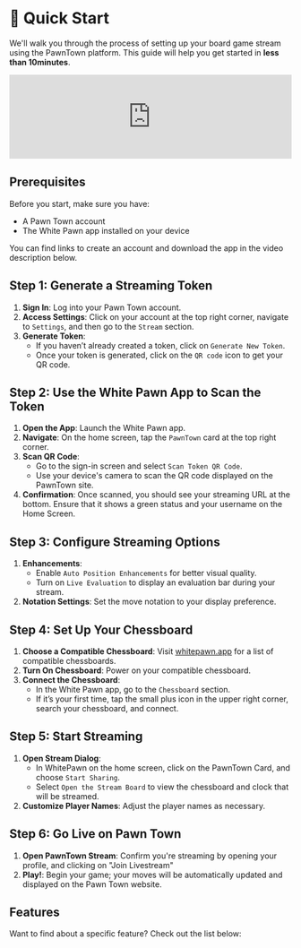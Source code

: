 
# 🚀 Quick Start

We'll walk you through the process of setting up your board game stream using the PawnTown platform. This guide will help you get started in **less than 10minutes**.

<Bleed>
<iframe width="100%" style={{aspectRatio: "16/9"}} src="https://www.youtube.com/embed/tXJJ-Uqssks?si=J-tBLafSfInuLYyt" title="YouTube video player" frameborder="0" allow="accelerometer; autoplay; clipboard-write; encrypted-media; gyroscope; picture-in-picture; web-share" referrerpolicy="strict-origin-when-cross-origin" allowfullscreen></iframe>
</Bleed>

## Prerequisites

Before you start, make sure you have:

- A Pawn Town account
- The White Pawn app installed on your device

You can find links to create an account and download the app in the video description below.

## Step 1: Generate a Streaming Token

1. **Sign In**: Log into your Pawn Town account.
2. **Access Settings**: Click on your account at the top right corner, navigate to `Settings`, and then go to the `Stream` section.
3. **Generate Token**:
   - If you haven’t already created a token, click on `Generate New Token`.
   - Once your token is generated, click on the `QR code` icon to get your QR code.

## Step 2: Use the White Pawn App to Scan the Token

1. **Open the App**: Launch the White Pawn app.
2. **Navigate**: On the home screen, tap the `PawnTown` card at the top right corner.
3. **Scan QR Code**:
   - Go to the sign-in screen and select `Scan Token QR Code`.
   - Use your device's camera to scan the QR code displayed on the PawnTown site.
4. **Confirmation**: Once scanned, you should see your streaming URL at the bottom. Ensure that it shows a green status and your username on the Home Screen.

## Step 3: Configure Streaming Options

1. **Enhancements**:
   - Enable `Auto Position Enhancements` for better visual quality.
   - Turn on `Live Evaluation` to display an evaluation bar during your stream.
2. **Notation Settings**: Set the move notation to your display preference.

## Step 4: Set Up Your Chessboard

1. **Choose a Compatible Chessboard**: Visit <a href="https://whitepawn.app">whitepawn.app</a> for a list of compatible chessboards.
2. **Turn On Chessboard**: Power on your compatible chessboard.
3. **Connect the Chessboard**:
   - In the White Pawn app, go to the `Chessboard` section.
   - If it’s your first time, tap the small plus icon in the upper right corner, search your chessboard, and connect.

## Step 5: Start Streaming

1. **Open Stream Dialog**:
   - In WhitePawn on the home screen, click on the PawnTown Card, and choose `Start Sharing`.
   - Select `Open the Stream Board` to view the chessboard and clock that will be streamed.
2. **Customize Player Names**: Adjust the player names as necessary.

## Step 6: Go Live on Pawn Town

1. **Open PawnTown Stream**: Confirm you're streaming by opening your profile, and clicking on "Join Livestream"
2. **Play!**: Begin your game; your moves will be automatically updated and displayed on the Pawn Town website.

## Features

Want to find about a specific feature? Check out the list below:

<Cards num="2">
  <Cards.Card
    arrow
    style={{gap: "10px"}}
    title="📈 Evaluation Bar"
    href="/features/evaluation-bar"
  ></Cards.Card>
  <Cards.Card
    arrow
    title="📋 PGN Export"
    href="/features/pgn-export"
  ></Cards.Card>
</Cards>
